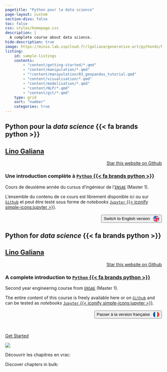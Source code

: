 ```yaml
---
pagetitle: "Python pour la data science"
page-layout: custom
section-divs: false
toc: false
css: styles/homepage.css
description: | 
  A complete course about data science.  
hide-description: true
image: https://minio.lab.sspcloud.fr/lgaliana/generative-art/pythonds/kiddos.png
listing:
    id: sample-listings
    contents:
        - "content/getting-started/*.qmd"
        - "content/manipulation/*.qmd"
        - "!content/manipulation/03_geopandas_tutorial.qmd"
        - "content/visualisation/*.qmd"
        - "content/modelisation/*.qmd"
        - "content/NLP/*.qmd"
        - "content/git/*.qmd"
    type: grid
    sort: "number"
    categories: true
---
```




:::::: {.hero-banner}

::::: {.content-block .py-4}

:::: {.hero-text}

::: {.content-visible when-profile="fr"}
# Python pour la _data science_ {{< fa brands python >}} {.mt-1 .unnumbered}


## [Lino Galiana](https://github.com/linogaliana/) {.mt-1 .unnumbered}

```{=html}
<div style="text-align: right;">
<a class="github-button" href="https://github.com/linogaliana/python-datascientist" data-icon="octicon-star" data-size="large" data-show-count="true" aria-label="Star this website on Github">Star this website on Github</a><script async defer src="https://buttons.github.io/buttons.js"></script>
</div>
```

### Une introduction complète à [`Python` {{< fa brands python >}}](https://www.ensae.fr/courses/1425-python-pour-le-data-scientist) {-}

Cours de deuxième année du cursus d'ingénieur de l'[`ENSAE`](https://www.ensae.fr/) (Master 1).


L'ensemble du contenu de ce cours est librement disponible ici
ou sur [`Github`](https://github.com/linogaliana/python-datascientist)
<a href="https://github.com/linogaliana/python-datascientist" class="github"><i class="fab fa-github"></i></a> et peut être testé
sous forme de _notebooks_ [`Jupyter` {{< iconify simple-icons:jupyter >}}](https://en.wikipedia.org/wiki/Project_Jupyter).

```{=html}
<div class="lang-switch-button" style="text-align:right; margin-top:1rem; margin-bottom:1rem;">
  <a href="/en/index.html" class="button-cta">
    <button class="btn"><i class="fa fa-language"></i> Switch to English version 
      <svg xmlns="http://www.w3.org/2000/svg" viewBox="0 0 512 512" width="20" height="20" style="vertical-align: middle; margin-left: 0.5em; display: inline-block;"><mask id="circleFlagsLangEn"><circle cx="256" cy="256" r="256" fill="#fff"/></mask><g mask="url(#circleFlagsLangEn)"><path fill="#eee" d="M256 0L0 256v64l32 32l-32 32v128l22-8l23 8h23l54-32l54 32h32l48-32l48 32h32l54-32l54 32h68l-8-22l8-23v-23l-32-54l32-54v-32l-32-48l32-48v-32l-32-54l32-54V0z"/><path fill="#d80027" d="M224 64v64h160l64-64zm0 128l32 64l-48 48v208h96V304h208v-96H304l16-16zM0 320v64h128l-64 64H0v64h45l131-131v-45l16-16zm336 16l176 176v-45L381 336Z"/><path fill="#0052b4" d="M0 0v256h256V0zm512 68L404 176h108zM404 336l108 108V336zm-228 68L68 512h108zm160 0v108h108z"/><path fill="#eee" d="m187 243l57-41h-70l57 41l-22-67zm-81 0l57-41H93l57 41l-22-67zm-81 0l57-41H12l57 41l-22-67zm162-81l57-41h-70l57 41l-22-67zm-81 0l57-41H93l57 41l-22-67zm-81 0l57-41H12l57 41l-22-67Zm162-82l57-41h-70l57 41l-22-67zm-81 0l57-41H93l57 41l-22-67Zm-81 0l57-41H12l57 41l-22-67Z"/></g></svg>
    </button>
  </a>
</div>
```

:::

::: {.content-visible when-profile="en"}

# Python for _data science_ {{< fa brands python >}} {.mt-1 .unnumbered}


## [Lino Galiana](https://github.com/linogaliana/) {.mt-1 .unnumbered}

```{=html}
<div style="text-align: right;">
<a class="github-button" href="https://github.com/linogaliana/python-datascientist" data-icon="octicon-star" data-size="large" data-show-count="true" aria-label="Star this website on Github">Star this website on Github</a><script async defer src="https://buttons.github.io/buttons.js"></script>
</div>
```

### A complete introduction to [`Python` {{< fa brands python >}}](https://www.ensae.fr/courses/1425-python-pour-le-data-scientist) {-}

Second year engineering course from [`ENSAE`](https://www.ensae.fr/) (Master 1).


The entire content of this course is freely available here
or on [`Github`](https://github.com/linogaliana/python-datascientist)
<a href="https://github.com/linogaliana/python-datascientist" class="github"><i class="fab fa-github"></i></a> and can be tested
as _notebooks_ [`Jupyter` {{< iconify simple-icons:jupyter >}}](https://en.wikipedia.org/wiki/Project_Jupyter).

```{=html}
<div class="lang-switch-button" style="text-align:right; margin-top:1rem; margin-bottom:1rem;">
  <a href="/index.html" class="button-cta">
    <button class="btn"><i class="fa fa-language"></i> Passer à la version française 
      <svg xmlns="http://www.w3.org/2000/svg" viewBox="0 0 512 512" width="20" height="20" style="vertical-align: middle; margin-left: 0.5em; display: inline-block;"><mask id="circleFlagsLangFr"><circle cx="256" cy="256" r="256" fill="#fff"/></mask><g mask="url(#circleFlagsLangFr)"><path fill="#0055A4" d="M0 0h512v512H0z"/><path fill="#fff" d="M170.7 0h170.6v512H170.7z"/><path fill="#EF4135" d="M341.3 0H512v512H341.3z"/></g></svg>
    </button>
  </a>
</div>
```

:::

<br>

[Get Started](/content/getting-started/index.qmd){.btn-action-primary .btn-action .btn .btn-lg .w-100 role="button"}


::::

:::: {.hero-animation}
![](https://minio.lab.sspcloud.fr/lgaliana/generative-art/pythonds/kiddos.png)
::::

:::::


::::::


:::: {.content-block .py-4}

::: {.content-visible when-profile="fr"}

Découvrir les chapitres en vrac:

:::

::: {.content-visible when-profile="en"}

Discover chapters in bulk:

:::

::: {#sample-listings}
:::

::::
